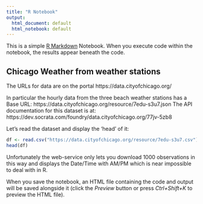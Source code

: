 ---
title: "R Notebook"
output:
  html_document: default
  html_notebook: default
---

This is a simple [R Markdown](http://rmarkdown.rstudio.com) Notebook. When you execute code within the notebook, the results appear beneath the code. 

## Chicago Weather from weather stations

The  URLs for data are on the portal https://data.cityofchicago.org/ 

In particular the hourly data from the three beach weather stations has a Base URL: 
https://data.cityofchicago.org/resource/7edu-s3u7.json 
The API documentation for this dataset is at:
https://dev.socrata.com/foundry/data.cityofchicago.org/77jv-5zb8

Let's read the dataset and display the 'head' of it:

```{r}
df <- read.csv("https://data.cityofchicago.org/resource/7edu-s3u7.csv")
head(df)

```

Unfortunately the web-service only lets you download 1000 observations in this way and displays the Date/Time with AM/PM which is near impossible to deal with in R.


When you save the notebook, an HTML file containing the code and output will be saved alongside it (click the *Preview* button or press *Ctrl+Shift+K* to preview the HTML file).
